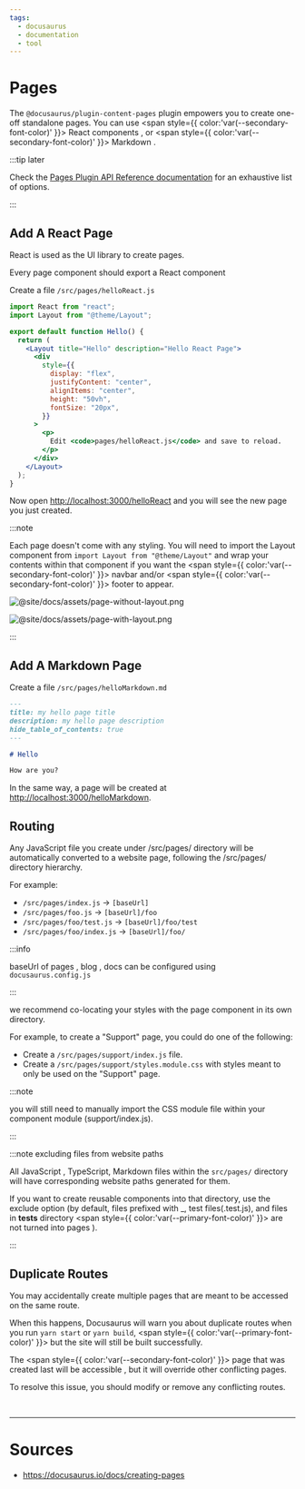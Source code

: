 ```yaml
---
tags:
  - docusaurus
  - documentation
  - tool
---
```


# Pages

The `@docusaurus/plugin-content-pages` plugin empowers you to create one-off standalone pages.
You can use <span style={{ color:'var(--secondary-font-color)' }}> React components </span>, or <span style={{ color:'var(--secondary-font-color)' }}> Markdown </span>.

:::tip later

Check the [Pages Plugin API Reference documentation](https://docusaurus.io/docs/api/plugins/@docusaurus/plugin-content-pages) for an exhaustive list of options.

:::

## Add A React Page

React is used as the UI library to create pages.

Every page component should export a React component

Create a file `/src/pages/helloReact.js`

```jsx title=/src/pages/helloReact.js showLineNumbers
import React from "react";
import Layout from "@theme/Layout";

export default function Hello() {
  return (
    <Layout title="Hello" description="Hello React Page">
      <div
        style={{
          display: "flex",
          justifyContent: "center",
          alignItems: "center",
          height: "50vh",
          fontSize: "20px",
        }}
      >
        <p>
          Edit <code>pages/helloReact.js</code> and save to reload.
        </p>
      </div>
    </Layout>
  );
}
```

Now open [http://localhost:3000/helloReact](http://localhost:3000/helloReact) and you will see the new page you just created.

:::note

Each page doesn't come with any styling.
You will need to import the Layout component from `import Layout from "@theme/Layout"`
and wrap your contents within that component if you want the <span style={{ color:'var(--secondary-font-color)' }}> navbar </span> and/or <span style={{ color:'var(--secondary-font-color)' }}> footer </span> to appear.

<Tabs>
<TabItem value="withOutLayout" label="Page Without Layout">

![@site/docs/assets/page-without-layout.png](@site/docs/assets/page-without-layout.png)

</TabItem>
<TabItem value="withLayout" label="Page With Layout">

![@site/docs/assets/page-with-layout.png](@site/docs/assets/page-with-layout.png)

</TabItem>
</Tabs>

:::

## Add A Markdown Page

Create a file `/src/pages/helloMarkdown.md`

```markdown title= showLineNumbers
---
title: my hello page title
description: my hello page description
hide_table_of_contents: true
---

# Hello

How are you?
```

In the same way, a page will be created at [http://localhost:3000/helloMarkdown](http://localhost:3000/helloMarkdown).

## Routing

Any JavaScript file you create under /src/pages/ directory will be automatically converted to a website page, following the /src/pages/ directory hierarchy.

For example:

- `/src/pages/index.js` → `[baseUrl]`
- `/src/pages/foo.js` → `[baseUrl]/foo`
- `/src/pages/foo/test.js` → `[baseUrl]/foo/test`
- `/src/pages/foo/index.js` → `[baseUrl]/foo/`

:::info

baseUrl of pages , blog , docs can be configured using `docusaurus.config.js`

:::

we recommend co-locating your styles with the page component in its own directory.

For example, to create a "Support" page, you could do one of the following:

- Create a `/src/pages/support/index.js` file.
- Create a `/src/pages/support/styles.module.css` with styles meant to only be used on the "Support" page.

:::note

you will still need to manually import the CSS module file within your component module (support/index.js).

:::

:::note excluding files from website paths

All JavaScript , TypeScript, Markdown files within the `src/pages/` directory will have corresponding website paths generated for them.

If you want to create reusable components into that directory, use the exclude option (by default, files prefixed with \_, test files(.test.js),
and files in **tests** directory <span style={{ color:'var(--primary-font-color)' }}> are not turned into pages </span>).

:::

## Duplicate Routes

You may accidentally create multiple pages that are meant to be accessed on the same route.

When this happens, Docusaurus will warn you about duplicate routes
when you run `yarn start` or `yarn build`, <span style={{ color:'var(--primary-font-color)' }}> but the site will still be built successfully. </span>

The <span style={{ color:'var(--secondary-font-color)' }}> page that was created last will be accessible </span>, but it will override other conflicting pages.

To resolve this issue, you should modify or remove any conflicting routes.

<br />

---

# Sources

- https://docusaurus.io/docs/creating-pages
